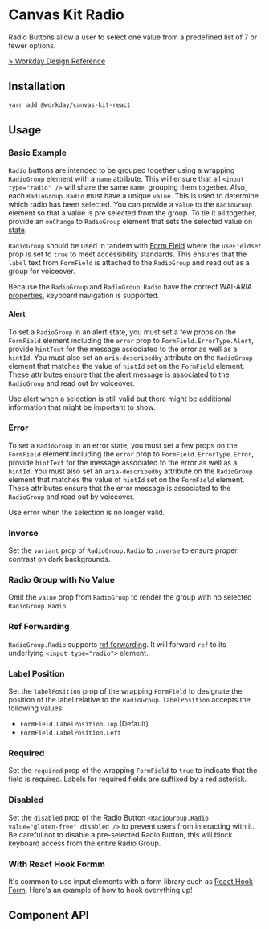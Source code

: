 


<Meta title="Preview/Inputs/Radio" component={RadioGroup} />

# Canvas Kit Radio

Radio Buttons allow a user to select one value from a predefined list of 7 or fewer options.

[> Workday Design Reference](https://design.workday.com/components/inputs/radio-buttons)

## Installation

```sh
yarn add @workday/canvas-kit-react
```

## Usage

### Basic Example

`Radio` buttons are intended to be grouped together using a wrapping `RadioGroup` element with a
`name` attribute. This will ensure that all `<input type="radio" />` will share the same `name`,
grouping them together. Also, each `RadioGroup.Radio` must have a unique `value`. This is used to
determine which radio has been selected. You can provide a `value` to the `RadioGroup` element so
that a value is pre selected from the group. To tie it all together, provide an `onChange` to
`RadioGroup` element that sets the selected value on
[state](https://react.dev/learn/state-a-components-memory).

`RadioGroup` should be used in tandem with [Form Field](/components/inputs/form-field/) where the
`useFieldset` prop is set to `true` to meet accessibility standards. This ensures that the `label`
text from `FormField` is attached to the `RadioGroup` and read out as a group for voiceover.

<ExampleCodeBlock code={Basic} />

Because the `RadioGroup` and `RadioGroup.Radio` have the correct WAI-ARIA
[properties](https://developer.mozilla.org/en-US/docs/Web/Accessibility/ARIA/Roles/radiogroup_role#associated_wai-aria_roles_states_and_properties),
keyboard navigation is supported.

#### Alert

To set a `RadioGroup` in an alert state, you must set a few props on the `FormField` element
including the `error` prop to `FormField.ErrorType.Alert`, provide `hintText` for the message
associated to the error as well as a `hintId`. You must also set an `aria-describedby` attribute on
the `RadioGroup` element that matches the value of `hintId` set on the `FormField` element. These
attributes ensure that the alert message is associated to the `RadioGroup` and read out by
voiceover.

Use alert when a selection is still valid but there might be additional information that might be
important to show.

<ExampleCodeBlock code={Alert} />

### Error

To set a `RadioGroup` in an error state, you must set a few props on the `FormField` element
including the `error` prop to `FormField.ErrorType.Error`, provide `hintText` for the message
associated to the error as well as a `hintId`. You must also set an `aria-describedby` attribute on
the `RadioGroup` element that matches the value of `hintId` set on the `FormField` element. These
attributes ensure that the error message is associated to the `RadioGroup` and read out by
voiceover.

Use error when the selection is no longer valid.

<ExampleCodeBlock code={Error} />

### Inverse

Set the `variant` prop of `RadioGroup.Radio` to `inverse` to ensure proper contrast on dark
backgrounds.

<ExampleCodeBlock code={Inverse} />

### Radio Group with No Value

Omit the `value` prop from `RadioGroup` to render the group with no selected `RadioGroup.Radio`.

<ExampleCodeBlock code={NoValue} />

### Ref Forwarding

`RadioGroup.Radio` supports [ref forwarding](https://reactjs.org/docs/forwarding-refs.html). It will
forward `ref` to its underlying `<input type="radio">` element.

<ExampleCodeBlock code={RefForwarding} />

### Label Position

Set the `labelPosition` prop of the wrapping `FormField` to designate the position of the label
relative to the `RadioGroup`. `labelPosition` accepts the following values:

- `FormField.LabelPosition.Top` (Default)
- `FormField.LabelPosition.Left`

<ExampleCodeBlock code={LabelPosition} />

### Required

Set the `required` prop of the wrapping `FormField` to `true` to indicate that the field is
required. Labels for required fields are suffixed by a red asterisk.

<ExampleCodeBlock code={Required} />

### Disabled

Set the `disabled` prop of the Radio Button `<RadioGroup.Radio value="gluten-free" disabled />` to
prevent users from interacting with it. Be careful not to disable a pre-selected Radio Button, this
will block keyboard access from the entire Radio Group.

<ExampleCodeBlock code={Disabled} />

### With React Hook Formm

It's common to use input elements with a form library such as
[React Hook Form](https://react-hook-form.com/docs/useform). Here's an example of how to hook
everything up!

<ExampleCodeBlock code={WithReactHookForm} />

## Component API

<SymbolDoc name="RadioGroup" fileName="/preview-react/" />
